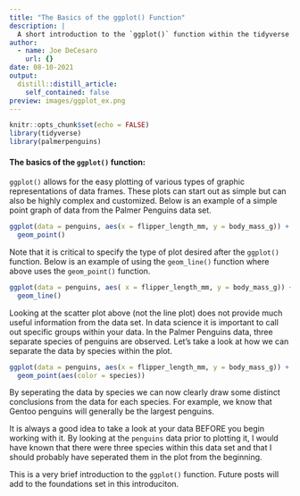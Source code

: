 ```yaml
---
title: "The Basics of the ggplot() Function"
description: |
  A short introduction to the `ggplot()` function within the tidyverse library.
author:
  - name: Joe DeCesaro
    url: {}
date: 08-10-2021
output:
  distill::distill_article:
    self_contained: false
preview: images/ggplot_ex.png
---
```



```r
knitr::opts_chunk$set(echo = FALSE)
library(tidyverse)
library(palmerpenguins)
```

#### The basics of the `ggplot()` function:

`ggplot()` allows for the easy plotting of various types of graphic representations of data frames. These plots can start out as simple but can also be highly complex and customized. Below is an example of a simple point graph of data from the Palmer Penguins data set.

```r
ggplot(data = penguins, aes(x = flipper_length_mm, y = body_mass_g)) +
  geom_point()
```
Note that it is critical to specify the type of plot desired after the `ggplot()` function. Below is an example of using the `geom_line()` function where above uses the `geom_point()` function.

```r
ggplot(data = penguins, aes( x = flipper_length_mm, y = body_mass_g)) +
  geom_line()
```

Looking at the scatter plot above (not the line plot) does not provide much useful information from the data set. In data science it is important to call out specific groups within your data. In the Palmer Penguins data, three separate species of penguins are observed. Let's take a look at how we can separate the data by species within the plot.

```r
ggplot(data = penguins, aes(x = flipper_length_mm, y = body_mass_g)) +
  geom_point(aes(color = species))
```
By seperating the data by species we can now clearly draw some distinct conclusions from the data for each species. For example, we know that Gentoo penguins will generally be the largest penguins.

It is always a good idea to take a look at your data BEFORE you begin working with it. By looking at the `penguins` data prior to plotting it, I would have known that there were three species within this data set and that I should probably have seperated them in the plot from the beginning.

This is a very brief introduction to the `ggplot()` function. Future posts will add to the foundations set in this introduciton.